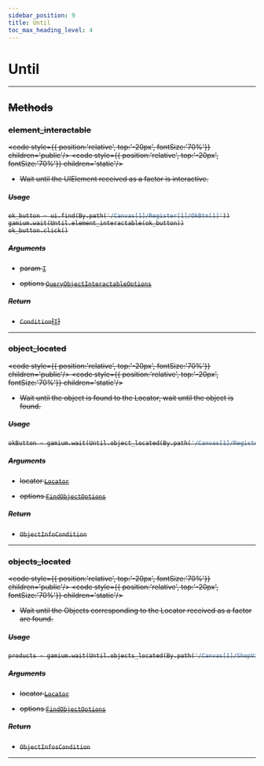 ```yaml
---
sidebar_position: 9
title: Until
toc_max_heading_level: 4
---
```


# Until <s generated />

<hr class="solid" />  <s generated />

## Methods <s generated />

### element_interactable <s generated />

<s childtag /> <code style={{ position:'relative', top:'-20px', fontSize:'70%'}} children='public'/> <code style={{ position:'relative', top:'-20px', fontSize:'70%'}} children='static'/> <s generated />

- Wait until the UIElement received as a factor is interactive.

##### Usage

```python
ok_button = ui.find(By.path('/Canvas[1]/Register[1]/OkBtn[1]'))
gamium.wait(Until.element_interactable(ok_button))
ok_button.click()
```

##### Arguments <s generated />

- param [`T`]( https://docs.python.org/3.9/library/typing.html?highlight=optional#typing.TypeVar) <s generated />

- options [`QueryObjectInteractableOptions`]( query-object-interactable-options) <s generated />

##### Return <s generated />

- `Condition`[[`T`]( https://docs.python.org/3.9/library/typing.html?highlight=optional#typing.TypeVar)] <s generated />

<hr class="solid" />  <s generated />

### object_located <s generated />

<s childtag /> <code style={{ position:'relative', top:'-20px', fontSize:'70%'}} children='public'/> <code style={{ position:'relative', top:'-20px', fontSize:'70%'}} children='static'/> <s generated />

- Wait until the object is found to the Locator, wait until the object is found.

##### Usage

```python
okButton = gamium.wait(Until.object_located(By.path('/Canvas[1]/Register[1]/OkBtn[1]')))
```

##### Arguments <s generated />

- locator [`Locator`]( locator) <s generated />

- options [`FindObjectOptions`]( find-object-options) <s generated />

##### Return <s generated />

- `ObjectInfoCondition` <s generated />

<hr class="solid" />  <s generated />

### objects_located <s generated />

<s childtag /> <code style={{ position:'relative', top:'-20px', fontSize:'70%'}} children='public'/> <code style={{ position:'relative', top:'-20px', fontSize:'70%'}} children='static'/> <s generated />

- Wait until the Objects corresponding to the Locator received as a factor are found.

##### Usage

```python
products = gamium.wait(Until.objects_located(By.path('/Canvas[1]/ShopView[1]//ProductSlot(Clone)')))
```

##### Arguments <s generated />

- locator [`Locator`]( locator) <s generated />

- options [`FindObjectOptions`]( find-object-options) <s generated />

##### Return <s generated />

- `ObjectInfosCondition` <s generated />

<hr class="solid" />  <s generated />

